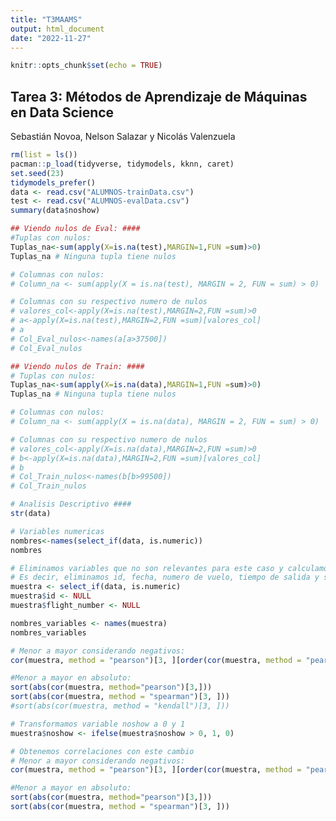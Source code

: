 ```yaml
---
title: "T3MAAMS"
output: html_document
date: "2022-11-27"
---
```


```r
knitr::opts_chunk$set(echo = TRUE)
```

## Tarea 3: Métodos de Aprendizaje de Máquinas en Data Science

Sebastián Novoa, Nelson Salazar y Nicolás Valenzuela

```r
rm(list = ls())
pacman::p_load(tidyverse, tidymodels, kknn, caret)
set.seed(23)
tidymodels_prefer()
data <- read.csv("ALUMNOS-trainData.csv")
test <- read.csv("ALUMNOS-evalData.csv")
summary(data$noshow)
```

```r
## Viendo nulos de Eval: ####
#Tuplas con nulos:
Tuplas_na<-sum(apply(X=is.na(test),MARGIN=1,FUN =sum)>0)
Tuplas_na # Ninguna tupla tiene nulos
```

```r
# Columnas con nulos:
# Column_na <- sum(apply(X = is.na(test), MARGIN = 2, FUN = sum) > 0)

# Columnas con su respectivo numero de nulos
# valores_col<-apply(X=is.na(test),MARGIN=2,FUN =sum)>0
# a<-apply(X=is.na(test),MARGIN=2,FUN =sum)[valores_col]
# a
# Col_Eval_nulos<-names(a[a>37500])
# Col_Eval_nulos
```

```r
## Viendo nulos de Train: ####
# Tuplas con nulos:
Tuplas_na<-sum(apply(X=is.na(data),MARGIN=1,FUN =sum)>0)
Tuplas_na # Ninguna tupla tiene nulos
```

```r
# Columnas con nulos:
# Column_na <- sum(apply(X = is.na(data), MARGIN = 2, FUN = sum) > 0)

# Columnas con su respectivo numero de nulos
# valores_col<-apply(X=is.na(data),MARGIN=2,FUN =sum)>0
# b<-apply(X=is.na(data),MARGIN=2,FUN =sum)[valores_col]
# b
# Col_Train_nulos<-names(b[b>99500])
# Col_Train_nulos
```

```r
# Analisis Descriptivo ####
str(data)

# Variables numericas
nombres<-names(select_if(data, is.numeric))
nombres
```

```r
# Eliminamos variables que no son relevantes para este caso y calculamos correlaciones
# Es decir, eliminamos id, fecha, numero de vuelo, tiempo de salida y seleccionamos variables numéricas para realizar el cálculo de correlaciones
muestra <- select_if(data, is.numeric)
muestra$id <- NULL
muestra$flight_number <- NULL

nombres_variables <- names(muestra)
nombres_variables
```

```r
# Menor a mayor considerando negativos:
cor(muestra, method = "pearson")[3, ][order(cor(muestra, method = "pearson")[17, ])]

#Menor a mayor en absoluto:
sort(abs(cor(muestra, method="pearson")[3,]))
sort(abs(cor(muestra, method = "spearman")[3, ]))
#sort(abs(cor(muestra, method = "kendall")[3, ]))
```

```r
# Transformamos variable noshow a 0 y 1
muestra$noshow <- ifelse(muestra$noshow > 0, 1, 0)
```

```r
# Obtenemos correlaciones con este cambio
# Menor a mayor considerando negativos:
cor(muestra, method = "pearson")[3, ][order(cor(muestra, method = "pearson")[17, ])]

#Menor a mayor en absoluto:
sort(abs(cor(muestra, method="pearson")[3,]))
sort(abs(cor(muestra, method = "spearman")[3, ]))

```

```r

```
